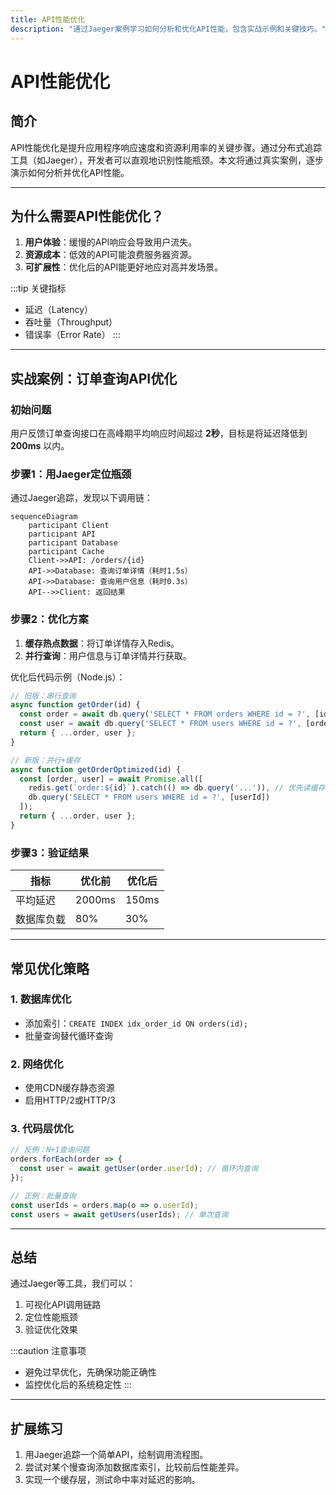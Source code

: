```yaml
---
title: API性能优化
description: "通过Jaeger案例学习如何分析和优化API性能，包含实战示例和关键技巧。"
---
```


# API性能优化

## 简介

API性能优化是提升应用程序响应速度和资源利用率的关键步骤。通过分布式追踪工具（如Jaeger），开发者可以直观地识别性能瓶颈。本文将通过真实案例，逐步演示如何分析并优化API性能。

---

## 为什么需要API性能优化？

1. **用户体验**：缓慢的API响应会导致用户流失。
2. **资源成本**：低效的API可能浪费服务器资源。
3. **可扩展性**：优化后的API能更好地应对高并发场景。

:::tip 关键指标
- 延迟（Latency）
- 吞吐量（Throughput）
- 错误率（Error Rate）
:::

---

## 实战案例：订单查询API优化

### 初始问题
用户反馈订单查询接口在高峰期平均响应时间超过 **2秒**，目标是将延迟降低到 **200ms** 以内。

### 步骤1：用Jaeger定位瓶颈

通过Jaeger追踪，发现以下调用链：

```mermaid
sequenceDiagram
    participant Client
    participant API
    participant Database
    participant Cache
    Client->>API: /orders/{id}
    API->>Database: 查询订单详情（耗时1.5s）
    API->>Database: 查询用户信息（耗时0.3s）
    API-->>Client: 返回结果
```

### 步骤2：优化方案
1. **缓存热点数据**：将订单详情存入Redis。
2. **并行查询**：用户信息与订单详情并行获取。

优化后代码示例（Node.js）：
```javascript
// 旧版：串行查询
async function getOrder(id) {
  const order = await db.query('SELECT * FROM orders WHERE id = ?', [id]); // 阻塞
  const user = await db.query('SELECT * FROM users WHERE id = ?', [order.userId]);
  return { ...order, user };
}

// 新版：并行+缓存
async function getOrderOptimized(id) {
  const [order, user] = await Promise.all([
    redis.get(`order:${id}`).catch(() => db.query('...')), // 优先读缓存
    db.query('SELECT * FROM users WHERE id = ?', [userId])
  ]);
  return { ...order, user };
}
```

### 步骤3：验证结果
| 指标         | 优化前 | 优化后 |
|--------------|--------|--------|
| 平均延迟     | 2000ms | 150ms  |
| 数据库负载   | 80%    | 30%    |

---

## 常见优化策略

### 1. 数据库优化
- 添加索引：`CREATE INDEX idx_order_id ON orders(id);`
- 批量查询替代循环查询

### 2. 网络优化
- 使用CDN缓存静态资源
- 启用HTTP/2或HTTP/3

### 3. 代码层优化
```javascript
// 反例：N+1查询问题
orders.forEach(order => {
  const user = await getUser(order.userId); // 循环内查询
});

// 正例：批量查询
const userIds = orders.map(o => o.userId);
const users = await getUsers(userIds); // 单次查询
```

---

## 总结

通过Jaeger等工具，我们可以：
1. 可视化API调用链路
2. 定位性能瓶颈
3. 验证优化效果

:::caution 注意事项
- 避免过早优化，先确保功能正确性
- 监控优化后的系统稳定性
:::

---

## 扩展练习
1. 用Jaeger追踪一个简单API，绘制调用流程图。
2. 尝试对某个慢查询添加数据库索引，比较前后性能差异。
3. 实现一个缓存层，测试命中率对延迟的影响。
